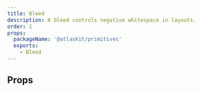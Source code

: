 ```yaml
---
title: Bleed
description: A bleed controls negative whitespace in layouts.
order: 1
props:
  packageName: '@atlaskit/primitives'
  exports:
    - Bleed
---
```



<CodeDocsHeader
	name="@atlaskit/primitives"
	repository="https://bitbucket.org/atlassian/atlassian-frontend-mirror"
	directoryName="primitives"
/>

## Props

<TSMorphProps exportName="Bleed" packageName="@atlaskit/primitives" />
